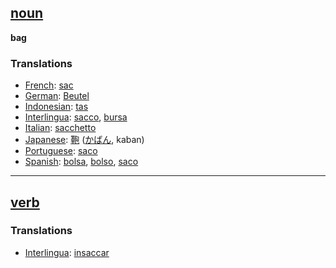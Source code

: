 == [[noun]] ==
'''bag'''

=== Translations ===
*[[French]]: [[sac]] 
*[[German]]: [[Beutel]] 
*[[Indonesian]]: [[tas]]
*[[Interlingua]]: [[sacco]], [[bursa]]
*[[Italian]]: [[sacchetto]] 
*[[Japanese]]: [[鞄]] ([[かばん]], kaban)
*[[Portuguese]]: [[saco]] 
*[[Spanish]]: [[bolsa]], [[bolso]], [[saco]]

----

== [[verb]] == 
=== Translations === 
*[[Interlingua]]: [[insaccar]]